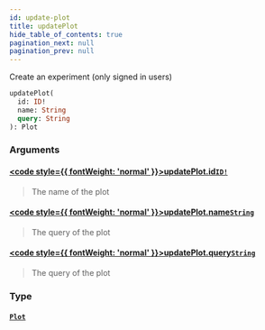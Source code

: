 ```yaml
---
id: update-plot
title: updatePlot
hide_table_of_contents: true
pagination_next: null
pagination_prev: null
---
```








Create an experiment (only signed in users)

```graphql
updatePlot(
  id: ID!
  name: String
  query: String
): Plot
```


### Arguments

#### [<code style={{ fontWeight: 'normal' }}>updatePlot.<b>id</b></code>](#)<Bullet />[`ID!`](/docs/schemas/mikro/scalars/id) <Badge class="secondary" text="non-null"/> <Badge class="secondary" text="scalar"/>
> The name of the plot
> 

#### [<code style={{ fontWeight: 'normal' }}>updatePlot.<b>name</b></code>](#)<Bullet />[`String`](/docs/schemas/mikro/scalars/string) <Badge class="secondary" text="scalar"/>
> The query of the plot
> 

#### [<code style={{ fontWeight: 'normal' }}>updatePlot.<b>query</b></code>](#)<Bullet />[`String`](/docs/schemas/mikro/scalars/string) <Badge class="secondary" text="scalar"/>
> The query of the plot
> 

### Type

#### [`Plot`](/docs/schemas/mikro/objects/plot) <Badge class="secondary" text="object"/>
> 
> 





